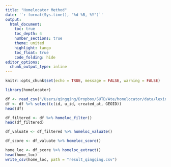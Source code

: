 ```yaml
---
title: "Homelocator Method"
date: '`r format(Sys.time(), "%d %B, %Y")`'
output: 
  html_document:
    toc: true 
    toc_depth: 4  
    number_sections: true  
    theme: united  
    highlight: tango  
    toc_float: true   
    code_folding: hide
editor_options: 
  chunk_output_type: inline
---
```


```r
knitr::opts_chunk$set(echo = TRUE, message = FALSE, warning = FALSE)
```

```r
library(homelocator)
```

```r
df <- read_csv("/Users/qingqing/Dropbox/SUTD/Ate/homelocator/data/lexington-with-GEOID-2012-2017.csv") 
df <- df %>% select(c(id, u_id, created_at, GEOID))
head(df)
```

```r
df_filtered <- df %>% homeloc_filter()
head(df_filtered)
```

```r
df_valuate <- df_filtered %>% homeloc_valuate()
```

```r
df_score <- df_valuate %>% homeloc_score()
```

```r
home_loc <- df_score %>% homeloc_extract()
head(home_loc)
write_csv(home_loc, path = "result_qingqing.csv")
```

